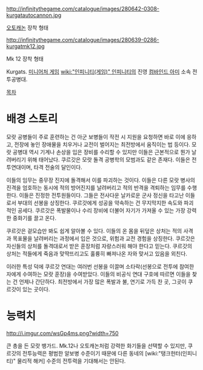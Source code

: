 http://infinitythegame.com/catalogue/images/280642-0308-kurgatautocannon.jpg

[[오토캐논]] 장착 형태

http://infinitythegame.com/catalogue/images/280639-0286-kurgatmk12.jpg

Mk 12 장착 형태

Kurgats. [[미니어처 게임]] [[wiki:"인피니티(게임)" 인피니티]]의 진영 [[컴바인드 아미]] 소속 전투공병대.

[[목차]]
= 배경 스토리 =
모랏 공병들이 주로 훈련하는 건 아군 보병들이 작전 시 지원을 요청하면 바로 이에 응하고, 전장에 놓인 장애물을 치우거나 교전이 벌어지는 최전방에서 움직이는 법 등이다. 모랏 공병대 역시 기계나 손상을 입은 장비를 수리할 수 있지만 이들은 근본적으로 뭔가 날려버리기 위해 태어났다. 쿠르갓은 모랏 돌격 공병학의 모범과도 같은 존재다. 이들은 전투연대이며, 타격 전술의 달인이다. 

이들의 임무는 중무장 진지에 돌격해서 이를 파괴하는 것이다. 이들은 다른 모랏 병사의 진격을 엄호하는 동시에 적의 방어진지를 날려버리고 적의 반격을 격퇴하는 임무를 수행한다. 이들은 진정한 전투원들이다. 그들은 전사다운 날카로운 군사 정신을 타고난 이들로서 부대의 선봉을 상징한다. 쿠르갓에게 성공을 약속하는 건 무지막지한 속도와 파괴적인 공세다. 쿠르갓은 폭발물이나 수리 장비에 더불어 자기가 가져올 수 있는 가장 강력한 중화기를 끌고 온다. 

쿠르갓은 겉모습만 봐도 쉽게 알아볼 수 있다. 이들의 온 몸을 뒤덮은 상처는 적의 사격과 목표물을 날려버리는 과정에서 입은 것으로, 위험과 교전 경험을 상징한다. 쿠르갓은 자신들의 상처를 돌격대로서 받은 훈장처럼 자랑스러워 해야 한다고 믿는다. 쿠르갓의 상처는 적들에게 죽음과 맞딱뜨리고도 훌륭히 빠져나온 자와 맞서고 있음을 외친다. 

이러한 특성 덕에 쿠르갓 연대는 여러번 선봉을 이끌며 소타락(선봉으로 전투에 참여한 자에게 수여하는 모랏 훈장)을 수여받았다. 이들의 비공식 연대 구호에 따르면 이들을 찾는 건 언제나 간단하다. 최전방에서 가장 많은 폭발과 불, 연기로 가득 찬 곳, 그곳이 쿠르갓이 있는 곳이다.


= 능력치 =
http://i.imgur.com/wsGp4ms.png?width=750

큰 총을 든 모랏 뱅가드. Mk.12나 오토캐논처럼 강력한 화기들을 선택할 수 있지만, 쿠르갓의 전투능력은 평범한 알보병 수준이기 때문에 다른 동네의 [wiki:"탱크헌터(인피니티)" 물리적 해커] 수준의 전투력을 기대해서는 안된다.
